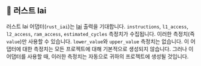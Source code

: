 ## 🦀 러스트 Iai

러스트 Iai 어댑터(`rust_iai`)는 [Iai](https://github.com/bheisler/iai) 출력을 기대합니다.
`instructions`, `l1_access`, `l2_access`, `ram_access`, `estimated_cycles` 측정치가 수집됩니다.
이러한 측정치(즉 `value`)만 사용할 수 있습니다. `lower_value`와 `upper_value` 측정치는 없습니다.
이 어댑터에 대한 측정치는 모든 프로젝트에 대해 기본적으로 생성되지 않습니다.
그러나 이 어댑터를 사용할 때, 이러한 측정치는 자동으로 귀하의 프로젝트에 생성될 것입니다.
